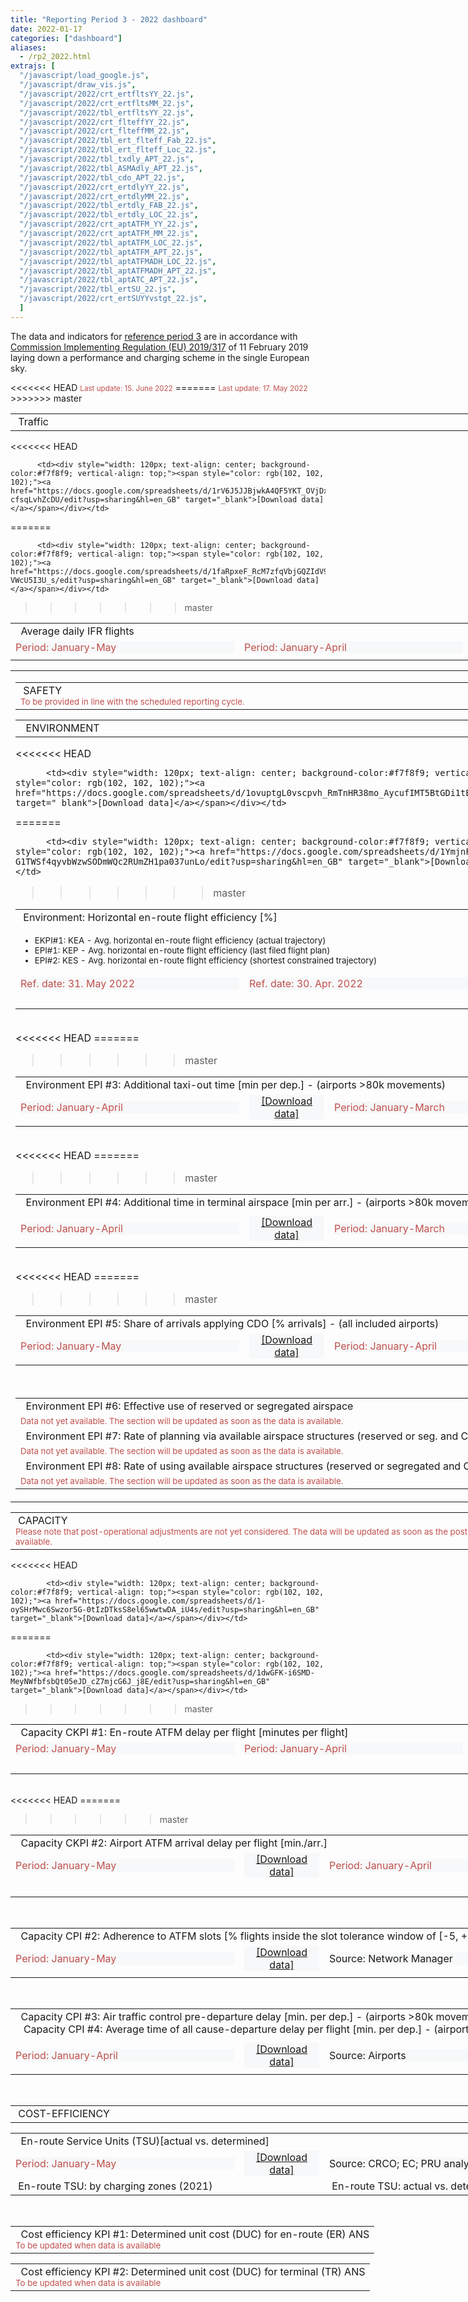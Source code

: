 ```yaml
---
title: "Reporting Period 3 - 2022 dashboard"
date: 2022-01-17
categories: ["dashboard"]
aliases:
  - /rp2_2022.html
extrajs: [
  "/javascript/load_google.js",
  "/javascript/draw_vis.js",
  "/javascript/2022/crt_ertfltsYY_22.js",
  "/javascript/2022/crt_ertfltsMM_22.js",
  "/javascript/2022/tbl_ertfltsYY_22.js",
  "/javascript/2022/crt_flteffYY_22.js",
  "/javascript/2022/crt_flteffMM_22.js",
  "/javascript/2022/tbl_ert_flteff_Fab_22.js",
  "/javascript/2022/tbl_ert_flteff_Loc_22.js",
  "/javascript/2022/tbl_txdly_APT_22.js",
  "/javascript/2022/tbl_ASMAdly_APT_22.js",
  "/javascript/2022/tbl_cdo_APT_22.js",
  "/javascript/2022/crt_ertdlyYY_22.js",
  "/javascript/2022/crt_ertdlyMM_22.js",
  "/javascript/2022/tbl_ertdly_FAB_22.js",
  "/javascript/2022/tbl_ertdly_LOC_22.js",
  "/javascript/2022/crt_aptATFM_YY_22.js",
  "/javascript/2022/crt_aptATFM_MM_22.js",
  "/javascript/2022/tbl_aptATFM_LOC_22.js",
  "/javascript/2022/tbl_aptATFM_APT_22.js",
  "/javascript/2022/tbl_aptATFMADH_LOC_22.js",
  "/javascript/2022/tbl_aptATFMADH_APT_22.js",
  "/javascript/2022/tbl_aptATC_APT_22.js",
  "/javascript/2022/tbl_ertSU_22.js",
  "/javascript/2022/crt_ertSUYYvstgt_22.js",
  ]
---
```

<script type="text/javascript" src="//www.google.com/jsapi"></script>

The data and indicators for [reference period 3][ref3] are in accordance with [Commission Implementing Regulation (EU) 2019/317][no317_2019] of 11 February 2019 laying down a performance and charging scheme in the single European sky.

<<<<<<< HEAD
<small><span style="color:#C0504D;">Last update: 15. June 2022</small></span>
=======
<small><span style="color:#C0504D;">Last update: 17. May 2022</small></span>
>>>>>>> master
<!-- TRAFFIC -->
<table style="text-align: left; width: 950px;" border="0" cellpadding="2" cellspacing="2">
  <tbody>
  <tr>
  <td colspan="2" rowspan="1" style="width: 950px"><div class="head2">&nbsp;Traffic</div></td>
  </tr>
    <table style="width: 950px;" border="0" cellpadding="1" cellspacing="1">
        <tbody>
        <tr>
        <td colspan="4" rowspan="1"><div class="head3">&nbsp; Average daily IFR flights</div></td>
        </tr>
        <tr>
<<<<<<< HEAD
          <td><div style="width: 350px; text-align: left; background-color:#f7f8f9; vertical-align: top;" class="data-period"> <span style="color:#C0504D;">Period: January-May</span></div></td>
          <td><div style="width: 120px; text-align: center; background-color:#f7f8f9; vertical-align: top;"><span style="color: rgb(102, 102, 102);"><a href="https://docs.google.com/spreadsheets/d/1rV6J5JJBjwkA4QF5YKT_OVjDxYuagln-cfsqLvhZcDU/edit?usp=sharing&hl=en_GB" target="_blank">[Download data]</a></span></div></td>
=======
          <td><div style="width: 350px; text-align: left; background-color:#f7f8f9; vertical-align: top;" class="data-period"> <span style="color:#C0504D;">Period: January-April</span></div></td>
          <td><div style="width: 120px; text-align: center; background-color:#f7f8f9; vertical-align: top;"><span style="color: rgb(102, 102, 102);"><a href="https://docs.google.com/spreadsheets/d/1faRpxeF_RcM7zfqVbjGQZIdV991EZ57u-VWcU5I3U_s/edit?usp=sharing&hl=en_GB" target="_blank">[Download data]</a></span></div></td>
>>>>>>> master
          <td><div style="width: 350px; text-align: left; background-color:#f7f8f9; vertical-align: top;" class="data-source">Source: Network Manager</div></td>
          <td><div style="width: 120px; text-align: center; background-color:#f7f8f9; vertical-align: top;"> <span style="color: rgb(102, 102, 102);"><a href='{{< relref "/metadata/minutes-of-en-route-atfm-delay-per-flight.Rmd" >}}' target="_blank">[Meta data]</a></span></div></td>
        </tr>     
        <tr>
          <td colspan="2" rowspan="1" style="width: 475px; vertical-align: top;">
            <div id="crt_cap_ert_YY"></div>
            <div style="float: left;" id="crt_ertfltsYY_22"></div>
            <div style="float: left;" id="crt_ertfltsMM_22"></div></td>
          <td colspan="2" rowspan="1" style="width: 475px; vertical-align: top;">
          <div style="float: top;" id="tbl_ertfltsYY_22"></div></td>
        </tr>
      </tbody>
      </table>
</tbody>
</table>

<table style="text-align: left; width: 950px;" border="0" cellpadding="2" cellspacing="2">
  <tbody>
  <tr>
    <td colspan="4" rowspan="1" style="width: 950px">
        <table style="text-align: left; width: 950px;" border="0" cellpadding="2" cellspacing="2">
        <tbody>
    <tr>
            <td colspan="4" rowspan="1" style="width: 950px"><div class="head2">&nbsp;SAFETY</div><small><span style="color:#C0504D;">
            To be provided in line with the scheduled reporting cycle.
       <!--   <ul>
              <li>SKPI#1: Effectiveness of Safety Management (EoSM)</li>
              <li>SPI#1: Separation Minima Infringements (SMI)</li>
              <li>SPI#2: Separation Minima Infringements (SMI) with any contributions from ATS or CNS</li>
              <li>SPI#3: Runway Incursions (RI)</li>
              <li>SPI#4: Runway Incursions with any contribution from ATS or CNS</li>
              <li>SPI#5: Application of automatic safety data recording</li>
            </ul>  -->
            </small></span></td>
  </tr>
  </tbody>
</table>

<!-- ENVIRONMENT-->
<table style="text-align: left; width: 950px;" border="0" cellpadding="2" cellspacing="2">
  <tbody>
  <tr>
  <td colspan="4" rowspan="1" style="width: 950px"><div class="head2">&nbsp; ENVIRONMENT</div></td>
   </tr>
   <!-- Horizontal en-route flight efficiency-->
   <table style="width: 950px;" border="0" cellpadding="1" cellspacing="1">
     <tbody>
        <tr>
       <td colspan="4" rowspan="1"><div class="head3">&nbsp;Environment: Horizontal en-route flight efficiency [%]</div></td>
        </tr>
         <tr>
         <td colspan="4" rowspan="1" style="width: 950px"><small><span>
            <ul>
              <li>EKPI#1: KEA - Avg. horizontal en-route flight efficiency (actual trajectory)</li>
              <li>EPI#1: KEP - Avg. horizontal en-route flight efficiency (last filed flight plan)</li>
              <li>EPI#2: KES - Avg. horizontal en-route flight efficiency (shortest constrained trajectory)</li>
            </ul></small></span></td>
         </tr>
         <tr>
<<<<<<< HEAD
          <td><div style="width: 350px; text-align: left; background-color:#f7f8f9; vertical-align: top;" class="data-period"> <span style="color:#C0504D;">Ref. date: 31. May 2022</span></div></td>
          <td><div style="width: 120px; text-align: center; background-color:#f7f8f9; vertical-align: top;"><span style="color: rgb(102, 102, 102);"><a href="https://docs.google.com/spreadsheets/d/1ovuptgL0vscpvh_RmTnHR38mo_AycufIMT5BtGDi1tE/edit?usp=sharing&hl=en_GB" target="_blank">[Download data]</a></span></div></td>
=======
          <td><div style="width: 350px; text-align: left; background-color:#f7f8f9; vertical-align: top;" class="data-period"> <span style="color:#C0504D;">Ref. date: 30. Apr. 2022</span></div></td>
          <td><div style="width: 120px; text-align: center; background-color:#f7f8f9; vertical-align: top;"><span style="color: rgb(102, 102, 102);"><a href="https://docs.google.com/spreadsheets/d/1YmjnF-G1TWSf4qyvbWzwSODmWQc2RUmZH1pa037unLo/edit?usp=sharing&hl=en_GB" target="_blank">[Download data]</a></span></div></td>
>>>>>>> master
          <td><div style="width: 350px; text-align: left; background-color:#f7f8f9; vertical-align: top;" class="data-source">Source: PRU analysis; Network Manager</div></td>
          <td><div style="width: 120px; text-align: center; background-color:#f7f8f9; vertical-align: top;"> <span style="color: rgb(102, 102, 102);"><a href='{{< relref "/metadata/average-horizontal-en-route-inefficiency.md" >}}' target="_blank">[Meta data]</a></span></div></td>
         </tr>
        <tr>
            <td colspan="2" rowspan="1" style="width: 475px; vertical-align: top;">
                <div id="crt_flteffYY_22"></div><br>
                <div id="tbl_ert_flteff_Fab_22"></div></td>
            <td colspan="2" rowspan="1" style="width: 475px; vertical-align: top;">
                <div id="crt_flteffMM_22"></div><br>
                <div id="tbl_ert_flteff_Loc_22"></div></td>
          </tr>
          </tbody>
     </table><br>
   <!-- Additional taxi-out time-->
        <table style="width: 950px;" border="0" cellpadding="1" cellspacing="1">
          <tbody>
          <tr>
            <td colspan="4" rowspan="1"><div class="head3">&nbsp; Environment EPI #3: Additional taxi-out time [min per dep.] - (airports >80k movements)</div><span style="color:#C0504D;"></span></td>
          </tr>
        <!--<tr>
          <td colspan="4" rowspan="1" style="width: 950px"><div><span style="color:#C0504D;"><small>Data for January 2022 will only be available as of March 2022. This section will be updated as soon as the data is available.</span></div></small></td>
        </tr>-->
        <tr>
<<<<<<< HEAD
            <td><div style="width: 350px; text-align: left; background-color:#f7f8f9; vertical-align: top;" class="data-period"> <span style="color:#C0504D;">Period: January-April</span></div></td>
            <td><div style="width: 120px; text-align: center; background-color:#f7f8f9; vertical-align: top;"><span style="color: rgb(102, 102, 102);"><a href="https://docs.google.com/spreadsheets/d/1FPId7MkzzE_TWB6S_EKuX3w_Qx0VNHSIhT6CfSbc2D4/edit?usp=sharing&hl=en_GB" target="_blank">[Download data]</a></span></div></td>
=======
            <td><div style="width: 350px; text-align: left; background-color:#f7f8f9; vertical-align: top;" class="data-period"> <span style="color:#C0504D;">Period: January-March</span></div></td>
            <td><div style="width: 120px; text-align: center; background-color:#f7f8f9; vertical-align: top;"><span style="color: rgb(102, 102, 102);"><a href="https://docs.google.com/spreadsheets/d/1JDrCokbuV_tdhxC3wKUQigNNEE8aWTJiYi5GeT2trUM/edit?usp=sharing&hl=en_GB" target="_blank">[Download data]</a></span></div></td>
>>>>>>> master
            <td><div style="width: 350px; text-align: left; background-color:#f7f8f9; vertical-align: top;" class="data-source">Source: PRU analysis; Airports</div></td>
            <td><div style="width: 120px; text-align: center; background-color:#f7f8f9; vertical-align: top;"> <span style="color: rgb(102, 102, 102);"><a href='{{< relref "/metadata/additional-taxi-out-time.html" >}}' target="_blank">[Meta data]</a></span></div></td>
          </tr>
          <tr>
            <td colspan="4" rowspan="1" style="vertical-align: top;"><div id="tbl_txdly_APT_22"></div></td>
          </tr>
          </tbody>
        </table><br>
    <!-- Additional ASMA time-->
        <table style="width: 950px;" border="0" cellpadding="1" cellspacing="1">
          <tbody>
          <tr>
            <td colspan="4" rowspan="1"><div class="head3">&nbsp; Environment EPI #4: Additional time in terminal airspace [min per arr.] - (airports >80k movements)</div><span style="color:#C0504D;"></span></td>
          </tr>
        <!--<tr>
          <td colspan="4" rowspan="1" style="width: 950px"><div><span style="color:#C0504D;"><small>Data for January 2022 will only be available as of March 2022. This section will be updated as soon as the data is available.</span></div></small></td>
        </tr>-->
        <tr>
          <td colspan="4" rowspan="1" style="width: 950px"></td>
        </tr>
        <tr>
<<<<<<< HEAD
            <td><div style="width: 350px; text-align: left; background-color:#f7f8f9; vertical-align: top;" class="data-period"> <span style="color:#C0504D;">Period: January-April</span></div></td>
            <td><div style="width: 120px; text-align: center; background-color:#f7f8f9; vertical-align: top;"><span style="color: rgb(102, 102, 102);"><a href="https://docs.google.com/spreadsheets/d/1emd7tC0cjKb0xr_oMxmn80ztq8cIXhUeFpAbYR5Tues/edit?usp=sharing&hl=en_GB" target="_blank">[Download data]</a></span></div></td>
=======
            <td><div style="width: 350px; text-align: left; background-color:#f7f8f9; vertical-align: top;" class="data-period"> <span style="color:#C0504D;">Period: January-March</span></div></td>
            <td><div style="width: 120px; text-align: center; background-color:#f7f8f9; vertical-align: top;"><span style="color: rgb(102, 102, 102);"><a href="https://docs.google.com/spreadsheets/d/1QhSJqs2hj28ZX4Fk_8Z7oGQPNaQvOHHaFVYLjg7k5Sk/edit?usp=sharing&hl=en_GB" target="_blank">[Download data]</a></span></div></td>
>>>>>>> master
            <td><div style="width: 350px; text-align: left; background-color:#f7f8f9; vertical-align: top;" class="data-source">Source: PRU analysis; Airports; Network Manager</div></td>
            <td><div style="width: 120px; text-align: center; background-color:#f7f8f9; vertical-align: top;"> <span style="color: rgb(102, 102, 102);"><a href='{{< relref "/metadata/additional-asma-time.html" >}}' target="_blank">[Meta data]</a></span></div></td>
        </tr>
        <tr>
            <td colspan="4" rowspan="1" style="vertical-align: top;"><div id="tbl_ASMAdly_APT_22"></div></td>
        </tr>
          </tbody>
      </table>  <br>
    <!-- Share of arrivals applying CDO -->
        <table style="width: 950px;" border="0" cellpadding="1" cellspacing="1">
          <tbody>
          <tr>
            <td colspan="4" rowspan="1"><div class="head3">&nbsp; Environment EPI #5: Share of arrivals applying CDO [% arrivals] - (all included airports)</div><span style="color:#C0504D;"></span></td>
          </tr>
    <!--  <tr>
          <td colspan="4" rowspan="1" style="width: 950px"><div><span style="color:#C0504D;"><small>Data for September is not yet available due to processing issues. The section will be updated as soon as the data is available.</span></div></small></td>
          </tr> -->
          <tr>
<<<<<<< HEAD
            <td><div style="width: 350px; text-align: left; background-color:#f7f8f9; vertical-align: top;" class="data-period"> <span style="color:#C0504D;">Period: January-May</span></div></td>
            <td><div style="width: 120px; text-align: center; background-color:#f7f8f9; vertical-align: top;"><span style="color: rgb(102, 102, 102);"><a href="https://docs.google.com/spreadsheets/d/1QBtqDS3FcjFFFRkK-vctHFLbhudlgylM3Be1BNC_Fpg/edit?usp=sharing&hl=en_GB" target="_blank">[Download data]</a></span></div></td>
=======
            <td><div style="width: 350px; text-align: left; background-color:#f7f8f9; vertical-align: top;" class="data-period"> <span style="color:#C0504D;">Period: January-April</span></div></td>
            <td><div style="width: 120px; text-align: center; background-color:#f7f8f9; vertical-align: top;"><span style="color: rgb(102, 102, 102);"><a href="https://docs.google.com/spreadsheets/d/13JEiEI9qcU-RvyqZG83sdcmlJh1e5b7-SMs7gsq8m-4/edit?usp=sharing&hl=en_GB" target="_blank">[Download data]</a></span></div></td>
>>>>>>> master
            <td><div style="width: 350px; text-align: left; background-color:#f7f8f9; vertical-align: top;" class="data-source">Source: PRU analysis; Airports; Network Manager</div></td>
            <td><div style="width: 120px; text-align: center; background-color:#f7f8f9; vertical-align: top;"> <span style="color: rgb(102, 102, 102);"> </span></div></td>
          </tr>
          <tr>
            <td colspan="4" rowspan="1" style="vertical-align: top;"><div id="tbl_cdo_APT_22"></div></td>
          </tr>
          </tbody>
        </table><br>
 <!-- Use of share airspace etc -->
        <table style="width: 950px;" border="0" cellpadding="1" cellspacing="1">
          <tbody>
          <tr>
            <td colspan="4" rowspan="1"><div class="head3">&nbsp; Environment EPI #6: Effective use of reserved or segregated airspace</div><span style="color:#C0504D;"></span></td>
          </tr>
          <tr>
            <td colspan="4" rowspan="1" style="width: 950px"><div><span style="color:#C0504D;"><small>Data not yet available. The section will be updated as soon as the data is available.</span></div></small></td>
          </tr>
          <tr>
            <td colspan="4" rowspan="1"><div class="head3">&nbsp; Environment EPI #7: Rate of planning via available airspace structures (reserved or seg. and CDRs)</div><span style="color:#C0504D;"></span></td>
          </tr>
          <tr>
            <td colspan="4" rowspan="1" style="width: 950px"><div><span style="color:#C0504D;"><small>Data not yet available. The section will be updated as soon as the data is available.</span></div></small></td>
          </tr>
          <tr>
            <td colspan="4" rowspan="1"><div class="head3">&nbsp; Environment EPI #8: Rate of using available airspace structures (reserved or segregated and CDRs)</div><span style="color:#C0504D;"></span></td>
          </tr>
          <tr>
            <td colspan="4" rowspan="1" style="width: 950px"><div><span style="color:#C0504D;"><small>Data not yet available. The section will be updated as soon as the data is available.</span></div></small></td>
          </tr>
          </tbody>
        </table>
    </tbody>
</table>

<!-- CAPACITY-->
<table style="text-align: left; width: 950px;" border="0" cellpadding="2" cellspacing="2">
  <tbody>
    <tr>
      <td colspan="4" rowspan="1" style="width: 950px"><div class="head2">&nbsp;CAPACITY</div><span style="color:#C0504D;"><small>Please note that post-operational adjustments are not yet considered. The data will be updated as soon as the post-operational results are available.</span></small></td>
    </tr>
      <!-- EN-ROUTE ATFM DELAYS-->
       <table style="width: 950px;" border="0" cellpadding="1" cellspacing="1">
          <tbody>
          <tr>
            <td colspan="4" rowspan="1"><div class="head3">&nbsp; Capacity CKPI #1: En-route ATFM delay per flight [minutes per flight]</div></td>
          </tr>
          <tr>
<<<<<<< HEAD
            <td><div style="width: 350px; text-align: left; background-color:#f7f8f9; vertical-align: top;" class="data-period"> <span style="color:#C0504D;">Period: January-May</span></div></td>
            <td><div style="width: 120px; text-align: center; background-color:#f7f8f9; vertical-align: top;"><span style="color: rgb(102, 102, 102);"><a href="https://docs.google.com/spreadsheets/d/1-oySHrMwc6Swzor5G-0tIzDTksS8el65wwtwDA_iU4s/edit?usp=sharing&hl=en_GB" target="_blank">[Download data]</a></span></div></td>
=======
            <td><div style="width: 350px; text-align: left; background-color:#f7f8f9; vertical-align: top;" class="data-period"> <span style="color:#C0504D;">Period: January-April</span></div></td>
            <td><div style="width: 120px; text-align: center; background-color:#f7f8f9; vertical-align: top;"><span style="color: rgb(102, 102, 102);"><a href="https://docs.google.com/spreadsheets/d/1dwGFK-i6SMD-MeyNWfbfsbQt05eJD_cZ7mjcG6J_j8E/edit?usp=sharing&hl=en_GB" target="_blank">[Download data]</a></span></div></td>
>>>>>>> master
            <td><div style="width: 350px; text-align: left; background-color:#f7f8f9; vertical-align: top;" class="data-source">Source: PRU analysis; Network Manager</div></td>
            <td><div style="width: 120px; text-align: center; background-color:#f7f8f9; vertical-align: top;"> <span style="color: rgb(102, 102, 102);"><a href='{{< relref "/metadata/minutes-of-en-route-atfm-delay-per-flight.md" >}}' target="_blank">[Meta data]</a></span></div></td>
          </tr>
          <tr>
            <td colspan="2" rowspan="1" style="width: 475px; vertical-align: top;">
                <div id="crt_ertdlyYY_22"></div><br>
                <div id="tbl_ertdly_FAB_22"></div></td>
            <td colspan="2" rowspan="1" style="width: 475px; vertical-align: top;">
                <div id="crt_ertdlyMM_22"></div><br>
                <div id="tbl_ertdly_LOC_22"></div></td>
          </tr>
          </tbody>
        </table>  <br>
      <!-- AIRPORT ATFM ARRIVAL DELAYS-->
        <table style="width: 950px;" border="0" cellpadding="1" cellspacing="1">
          <tbody>
          <tr>
            <td colspan="4" rowspan="1"><div class="head3">&nbsp; Capacity CKPI #2: Airport ATFM arrival delay per flight [min./arr.]</div></td>
          </tr>
          <tr>
<<<<<<< HEAD
            <td><div style="width: 350px; text-align: left; background-color:#f7f8f9; vertical-align: top;" class="data-period"> <span style="color:#C0504D;">Period: January-May</span></div></td>
            <td><div style="width: 120px; text-align: center; background-color:#f7f8f9; vertical-align: top;"><span style="color: rgb(102, 102, 102);"><a href="https://docs.google.com/spreadsheets/d/1gwP-HUeNWQNbYrtLDotTvYzQiclWRvvVmZAnRoU0oyE/edit?usp=sharing&hl=en_GB" target="_blank">[Download data]</a></span></div></td>
=======
            <td><div style="width: 350px; text-align: left; background-color:#f7f8f9; vertical-align: top;" class="data-period"> <span style="color:#C0504D;">Period: January-April</span></div></td>
            <td><div style="width: 120px; text-align: center; background-color:#f7f8f9; vertical-align: top;"><span style="color: rgb(102, 102, 102);"><a href="https://docs.google.com/spreadsheets/d/1o65VOgkWCqlhtLaxjgMOw3ZLg_jWW3JkY44pxYP-Jkk/edit?usp=sharing&hl=en_GB" target="_blank">[Download data]</a></span></div></td>
>>>>>>> master
            <td><div style="width: 350px; text-align: left; background-color:#f7f8f9; vertical-align: top;" class="data-source">Source: PRU analysis; Network Manager</div></td>
            <td><div style="width: 120px; text-align: center; background-color:#f7f8f9; vertical-align: top;"> <span style="color: rgb(102, 102, 102);"><a href='{{< relref "/metadata/airport-atfm-delay.md" >}}' target="_blank">[Meta data]</a></span></div></td>
          </tr>
          <tr>
            <td colspan="2" rowspan="1" style="width: 475px; vertical-align: top;">
                <div id="crt_aptATFM_YY_22"></div><br>
                <div id="tbl_aptATFM_LOC_22"></div></td>
            <td colspan="2" rowspan="1" style="width: 475px; vertical-align: top;">
                <div id="crt_aptATFM_MM_22"></div><br>
                <div id="tbl_aptATFM_APT_22"></div></td>
          </tr>
          </tbody>
        </table>
    <br>
      <!-- ADHERENCE TO ATFM SLOTS--> 
        <table style="width: 950px;" border="0" cellpadding="1" cellspacing="1">
          <tbody>
          <tr>
            <td colspan="4" rowspan="1"><div class="head3">&nbsp; Capacity CPI #2: Adherence to ATFM slots [% flights inside the slot tolerance window of [-5, +10 min.]]</div></td>
          </tr>
          <tr>
            <td><div style="width: 350px; text-align: left; background-color:#f7f8f9; vertical-align: top;" class="data-period"> <span style="color:#C0504D;">Period: January-May</span></div></td>
            <td><div style="width: 120px; text-align: center; background-color:#f7f8f9; vertical-align: top;"><span style="color: rgb(102, 102, 102);"><a href="https://docs.google.com/spreadsheets/d/1ToajOqogK6CmyvrRPyKBiXortmkQEGeTkv7bq49B_Jo/edit?usp=sharing&hl=en_GB" target="_blank">[Download data]</a></span></div></td>
            <td><div style="width: 350px; text-align: left; background-color:#f7f8f9; vertical-align: top;" class="data-source">Source: Network Manager</div></td>
            <td><div style="width: 120px; text-align: center; background-color:#f7f8f9; vertical-align: top;"> <span style="color: rgb(102, 102, 102);"><a href='{{< relref "/metadata/atfm-slot-adherence.md" >}}' target="_blank">[Meta data]</a></span></div></td>
          </tr>
          <tr>
            <td colspan="2" rowspan="1" style="width: 475px; vertical-align: top;">
                <div style="float: top;" id="tbl_aptATFMADH_LOC_22"></div></td>
            <td colspan="2" rowspan="1" style="width: 475px; vertical-align: top;">
                <div style="float: top;" id="tbl_aptATFMADH_APT_22"></div></td>
          </tr>
          </tbody>
        </table>
  <br>
    <!-- ATC PRE DEPARTURE DELAYS-->
      <table style="width: 950px;" border="0" cellpadding="1" cellspacing="1">
        <tbody>
        <tr>
          <td colspan="4" rowspan="1"><div class="head3">&nbsp; Capacity CPI #3: Air traffic control pre-departure delay [min. per dep.] - (airports >80k movements)<br>&nbsp; &nbsp;Capacity CPI #4: Average time of all cause-departure delay per flight [min. per dep.] - (airports >80k movements)</div></td>
        </tr>
       <!-- <tr>
          <td colspan="4" rowspan="1" style="width: 950px"><div><span style="color:#C0504D;"><small>Data for January 2022 will only be available as of March 2022. This section will be updated as soon as the data is available.</span></div></small></td>
        </tr>-->
        <tr>
          <td colspan="4" rowspan="1" style="width: 950px"></td>
        </tr>
        <tr>
          <td><div style="width: 350px; text-align: left; background-color:#f7f8f9; vertical-align: top;" class="data-period"> <span style="color:#C0504D;">Period: January-April</span></div></td>
          <td><div style="width: 120px; text-align: center; background-color:#f7f8f9; vertical-align: top;"><span style="color: rgb(102, 102, 102);"><a href="https://docs.google.com/spreadsheets/d/1gTVLY8YwVouGx9-bsmjcF-cViEMWyGHpg-wBBhNcWcw/edit?usp=sharing&hl=en_GB" target="_blank">[Download data]</a></span></div></td>
          <td><div style="width: 350px; text-align: left; background-color:#f7f8f9; vertical-align: top;" class="data-source">Source: Airports</div></td>
          <td><div style="width: 120px; text-align: center; background-color:#f7f8f9; vertical-align: top;"> <span style="color: rgb(102, 102, 102);"><a href='{{< relref "/metadata/atc-pre-departure-delay.md" >}}' target="_blank">[Meta data]</a></span></div></td>
        </tr>
        <tr>
          <td colspan="4" rowspan="1"> 
              <div style="float: top;" id="tbl_aptATC_APT_22"></div></td>
        </tr>
        </tbody>
      </table>
</table><br>
<!-- COST-EFFICIENCY-->
<table style="text-align: left; width: 950px;" border="0" cellpadding="2" cellspacing="2">
  <tbody>
  <tr>
    <td colspan="4" rowspan="1" style="width: 950px"><div class="head2">&nbsp;COST-EFFICIENCY</div></td>
  </tr>
   <!-- EN-ROUTE SERVICE UNITS-->
      <table style="width: 950px;" border="0" cellpadding="1" cellspacing="1">
        <tbody>
          <tr>
            <td colspan="4" rowspan="1"><div class="head3">&nbsp; En-route Service Units (TSU)[actual vs. determined]</div></td>
          </tr>
          <tr>
            <td><div style="width: 350px; text-align: left; background-color:#f7f8f9; vertical-align: top;" class="data-period"> <span style="color:#C0504D;">Period: January-May</span></div></td>
            <td><div style="width: 120px; text-align: center; background-color:#f7f8f9; vertical-align: top;"><span style="color: rgb(102, 102, 102);"><a href="https://docs.google.com/spreadsheets/d/1ceMpYR95thNIt8majzHw7M_LAAr1xfhrR04jYds7wCk/edit?usp=sharing" target="_blank">[Download data]</a></span></div></td>
            <td><div style="width: 350px; text-align: left; background-color:#f7f8f9; vertical-align: top;" class="data-source">Source: CRCO; EC; PRU analysis </div></td>
            <td><div style="width: 120px; text-align: center; background-color:#f7f8f9; vertical-align: top;"> <span style="color: rgb(102, 102, 102);"></span></div></td>
          </tr>
          <tr>
            <td colspan="2" rowspan="1" style="width: 475px, text-align: center; vertical-align: top; ">
              <div class="head4">&nbsp;En-route TSU: by charging zones (2021)</div>
              <div style="float: top;" id="tbl_ertSU_22"></div></td>
            <td colspan="2" rowspan="1" style="width: 475px, text-align: center; vertical-align: top; ">
              <div class="head4">&nbsp;En-route TSU: actual vs. determined (2021)</div>
              <div style="float: top;" id="crt_ertSUYYvstgt_22"></div></td>
          </tr>
        </tbody>
      </table> <br>
    <!-- DETERMINED UNIT COSTS FOR EN ROUTE ANS-->
       <table style="text-align: left; width: 950px;" border="0" cellpadding="1" cellspacing="1">
       <tbody>
            <tr>
              <td colspan="4" rowspan="1"><div class="head3">&nbsp; Cost efficiency KPI #1: Determined unit cost (DUC) for en-route (ER) ANS</div><span style="color:#C0504D;"><small>To be updated when data is available</small></span></td>
            </tr>
      </tbody>
     </table>
     <!-- DETERMINED UNIT COSTS FOR TERMINAL ANS-->
       <table style="text-align: left; width: 950px;" border="0" cellpadding="2" cellspacing="2">
            <tbody>
            <tr>
              <td colspan="4" rowspan="1"><div class="head3">&nbsp; Cost efficiency KPI #2: Determined unit cost (DUC) for terminal (TR) ANS</div><span style="color:#C0504D;"><small>To be updated when data is available</small></span></td>
            </tr>
        </tbody>
      </table>
  </tbody>
</table>

<script src="//d3js.org/d3.v3.min.js" type="text/javascript"></script>
<script type="text/javascript" src="https://pym.nprapps.org/pym.v1.min.js"></script>


[no317_2019]: https://eur-lex.europa.eu/legal-content/EN/TXT/?uri=uriserv:OJ.L_.2019.056.01.0001.01.ENG "IR 317/2019"
[ref3]: ../../metadata/rp3/ "Reference Period 3"